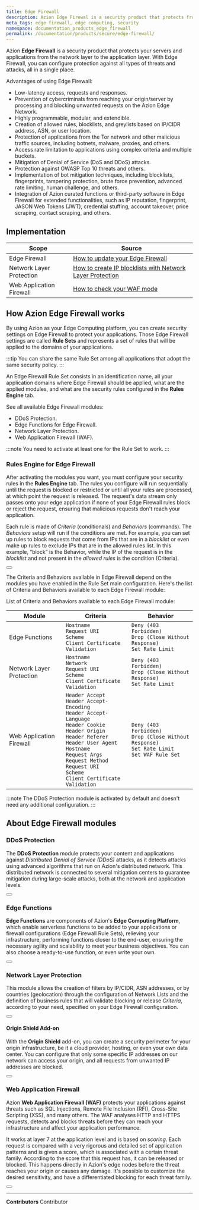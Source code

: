 ```yaml
---
title: Edge Firewall
description: Azion Edge Firewal is a security product that protects from the network layer to the application layer.
meta_tags: edge firewall, edge computing, security
namespace: documentation_products_edge_firewall
permalink: /documentation/products/secure/edge-firewall/
---
```



Azion **Edge Firewall** is a security product that protects your servers and applications from the network layer to the application layer. With Edge Firewall, you can configure protection against all types of threats and attacks, all in a single place.

Advantages of using Edge Firewall:

- Low-latency access, requests and responses.
- Prevention of cybercriminals from reaching your origin/server by processing and blocking unwanted requests on the Azion Edge Network.
- Highly programmable, modular, and extendible.
- Creation of allowed rules, blocklists, and greylists based on IP/CIDR address, ASN, or user location.
- Protection of applications from the Tor network and other malicious traffic sources, including botnets, malware, proxies, and others.
- Access rate limitation to applications using complex criteria and multiple buckets.
- Mitigation of Denial of Service (DoS and DDoS) attacks.
- Protection against OWASP Top 10 threats and others.
- Implementation of bot mitigation techniques, including blocklists, fingerprints, tampering protection, brute force prevention, advanced rate limiting, human challenge, and others.
- Integration of Azion curated functions or third-party software in Edge Firewall for extended functionalities, such as IP reputation, fingerprint, JASON Web Tokens (JWT), credential stuffing, account takeover, price scraping, contact scraping, and others.

## Implementation

| Scope | Source |
|-------|--------|
| Edge Firewall | [How to update your Edge Firewall](/en/documentation/products/guides/how-to-update-your-edge-firewall/) |
| Network Layer Protection | [How to create IP blocklists with Network Layer Protection](/en/documentation/products/guides/blacklists-ip-addresses-edge/) |
| Web Application Firewall | [How to check your WAF mode](/en/documentation/products/guides/how-to-check-your-waf-mode/) |

## How Azion Edge Firewall works

By using Azion as your Edge Computing platform, you can create security settings on Edge Firewall to protect your applications. Those Edge Firewall settings are called **Rule Sets** and represents a set of rules that will be applied to the domains of your applications.

:::tip
You can share the same Rule Set among all applications that adopt the same security policy.
:::

An Edge Firewall Rule Set consists in an identification name, all your application domains where Edge Firewall should be applied, what are the applied modules, and what are the security rules configured in the **Rules Engine** tab.

See all available Edge Firewall modules:

- DDoS Protection.
- Edge Functions for Edge Firewall.
- Network Layer Protection.
- Web Application Firewall (WAF).

:::note
You need to activate at least one for the Rule Set to work.
:::

### Rules Engine for Edge Firewall

After activating the modules you want, you must configure your security rules in the **Rules Engine** tab. The rules you configure will run sequentially until the request is blocked or restricted or until all your rules are processed, at which point the request is released. The request's data stream only passes onto your edge application if none of your Edge Firewall rules block or reject the request, ensuring that malicious requests don't reach your application.

Each rule is made of *Criteria* (conditionals) and *Behaviors* (commands). The *Behaviors* setup will run if the conditions are met. For example, you can set up rules to block requests that come from IPs that are in a *blocklist* or even make up rules to exclude IPs that are in the allowed rules list. In this example, “block” is the Behavior, while the IP of the request is in the *blocklist* and not present in the *allowed rules* is the condition (Criteria).

<Button href="/en/documentation/products/edge-firewall/rules-engine/" text="go to Rules Engine reference" variant="secondary"></Button>

The Criteria and Behaviors available in Edge Firewall depend on the modules you have enabled in the Rule Set main configuration. Here's the list of Criteria and Behaviors available to each Edge Firewall module:

List of Criteria and Behaviors available to each Edge Firewall module:

| Module                   | Criteria | Behavior |
|--------------------------|----------|----------|
| Edge Functions           | `Hostname`<br /> `Request URI`<br /> `Scheme`<br /> `Client Certificate Validation` | `Deny (403 Forbidden)`<br /> `Drop (Close Without Response)`<br /> `Set Rate Limit` |
| Network Layer Protection | `Hostname`<br /> `Network`<br /> `Request URI`<br /> `Scheme`<br /> `Client Certificate Validation` | `Deny (403 Forbidden)`<br /> `Drop (Close Without Response)`<br /> `Set Rate Limit` |
| Web Application Firewall | `Header Accept`<br /> `Header Accept-Encoding`<br /> `Header Accept-Language`<br /> `Header Cookie`<br /> `Header Origin`<br /> `Header Referer`<br /> `Header User Agent`<br /> `Hostname`<br /> `Request Args`<br /> `Request Method`<br /> `Request URI`<br /> `Scheme`<br /> `Client Certificate Validation` | `Deny (403 Forbidden)`<br /> `Drop (Close Without Response)`<br /> `Set Rate Limit`<br /> `Set WAF Rule Set` |

:::note
The DDoS Protection module is activated by default and doesn't need any additional configuration.
:::

## About Edge Firewall modules

### DDoS Protection

The **DDoS Protection** module protects your content and applications against *Distributed Denial of Service (DDoS)* attacks, as it detects attacks using advanced algorithms that run on Azion's distributed network. This distributed network is connected to several mitigation centers to guarantee mitigation during large-scale attacks, both at the network and application levels.

<Button href="/en/documentation/products/edge-firewall/ddos-protection/" text="go to DDoS Protection reference" variant="secondary"> 
</Button>

### Edge Functions

**Edge Functions** are components of Azion's **Edge Computing Platform**, which enable serverless functions to be added to your applications or firewall configurations (Edge Firewall Rule Sets), relieving your infrastructure, performing functions closer to the end-user, ensuring the necessary agility and scalability to meet your business objectives. You can also choose a ready-to-use function, or even write your own.

<Button href="/en/documentation/products/edge-firewall/edge-functions/firewall/" text="go to Edge Functions for Edge Firewall reference" variant="secondary"> 
</Button>

### Network Layer Protection

This module allows the creation of filters by IP/CIDR, ASN addresses, or by countries (geolocation) through the configuration of Network Lists and the definition of business rules that will validate blocking or release *Criteria*, according to your need, specified on your Edge Firewall configuration.

<Button href="/en/documentation/products/edge-firewall/network-layer-protection/" text="go to Network Layer Protection reference" variant="secondary"> 
</Button>

#### Origin Shield Add-on

With the **Origin Shield** add-on, you can create a security perimeter for your origin infrastructure, be it a cloud provider, hosting, or even your own data center. You can configure that only some specific IP addresses on our network can access your origin, and all requests from unwanted IP addresses are blocked.

<Button href="/en/documentation/products/edge-firewall/network-layer-protection/#origin-shield)" text="go to Origin Shield reference" variant="secondary"> 
</Button>

### Web Application Firewall

Azion **Web Application Firewall (WAF)** protects your applications against threats such as SQL Injections, Remote File Inclusion (RFI), Cross-Site Scripting (XSS), and many others. The WAF analyses HTTP and HTTPS requests, detects and blocks threats before they can reach your infrastructure and affect your application performance.

It works at layer 7 at the application level and is based on *scoring*. Each request is compared with a very rigorous and detailed set of application patterns and is given a score, which is associated with a certain threat family. According to the score that this request has, it can be released or blocked. This happens directly in Azion's edge nodes before the threat reaches your origin or causes any damage. It's possible to customize the desired sensitivity, and have a differentiated blocking for each threat family.

<Button href="/en/documentation/products/edge-firewall/web-application-firewall/" text="go to Web Application Firewall reference" variant="secondary"> 
</Button>



---


**Contributors** <ContributorList>Contributor</ContributorList>

